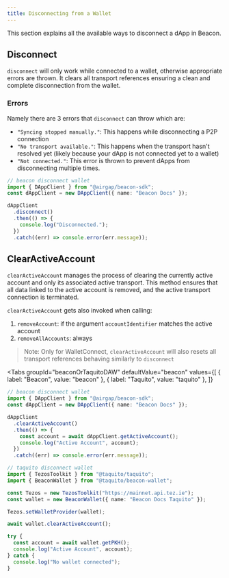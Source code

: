 ```yaml
---
title: Disconnecting from a Wallet
---
```


This section explains all the available ways to disconnect a dApp in Beacon.

## Disconnect

`disconnect` will only work while connected to a wallet, otherwise appropriate errors are thrown.
It clears all transport references ensuring a clean and complete disconnection from the wallet.

### Errors

Namely there are 3 errors that `disconnect` can throw which are:

- `"Syncing stopped manually."`: This happens while disconnecting a P2P connection
- `"No transport available."`: This happens when the transport hasn't resolved yet (likely because your dApp is not connected yet to a wallet)
- `"Not connected."`: This error is thrown to prevent dApps from disconnecting multiple times.


```ts live
// beacon disconnect wallet
import { DAppClient } from "@airgap/beacon-sdk";
const dAppClient = new DAppClient({ name: "Beacon Docs" });

dAppClient
  .disconnect()
  .then(() => {
    console.log("Disconnected.");
  })
  .catch((err) => console.error(err.message));
```

## ClearActiveAccount

`clearActiveAccount` manages the process of clearing the currently active account and only its associated active transport.
This method ensures that all data linked to the active account is removed, and the active transport connection is terminated.

`clearActiveAccount` gets also invoked when calling:

1. `removeAccount`: if the argument `accountIdentifier` matches the active account
2. `removeAllAccounts`: always

> Note: Only for WalletConnect, `clearActiveAccount` will also resets all transport references behaving similarly to `disconnect`

<Tabs
  groupId="beaconOrTaquitoDAW"
  defaultValue="beacon"
  values={[
    { label: "Beacon", value: "beacon" },
    { label: "Taquito", value: "taquito" },
  ]}
>
<TabItem value="beacon">

```ts live
// beacon disconnect wallet
import { DAppClient } from "@airgap/beacon-sdk";
const dAppClient = new DAppClient({ name: "Beacon Docs" });

dAppClient
  .clearActiveAccount()
  .then(() => {
    const account = await dAppClient.getActiveAccount();
    console.log("Active Account", account);
  })
  .catch((err) => console.error(err.message));
```

</TabItem>

<TabItem value="taquito">

```ts live
// taquito disconnect wallet
import { TezosToolkit } from "@taquito/taquito";
import { BeaconWallet } from "@taquito/beacon-wallet";

const Tezos = new TezosToolkit("https://mainnet.api.tez.ie");
const wallet = new BeaconWallet({ name: "Beacon Docs Taquito" });

Tezos.setWalletProvider(wallet);

await wallet.clearActiveAccount();

try {
  const account = await wallet.getPKH();
  console.log("Active Account", account);
} catch {
  console.log("No wallet connected");
}
```

</TabItem>
</Tabs>
